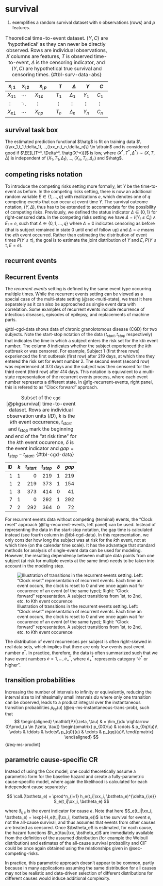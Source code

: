 # survival

(@tab-surv-data-abs) exemplifies a random survival dataset with $n$ observations (rows) and $p$ features.

| $\mathbf{x}_{;1}$ | $\mathbf{x}_{;2}$ | $\mathbf{x}_{;p}$ | $T$ | $\Delta$ | $Y$ | $C$ |
| -- | -- | --- | -- | --| -- | -- |
| $X_{11}$ | $\cdots$ | $X_{1p}$ | $T_1$ | $\Delta_1$ | $Y_1$ | $C_1$ |
| $\vdots$ | $\ddots$ | $\vdots$ | $\vdots$ | $\vdots$ | $\vdots$ | $\vdots$ |
| $X_{n1}$ | $\cdots$ | $X_{np}$ | $T_n$ | $\Delta_n$ | $Y_n$ | $C_n$ |

: Theoretical time-to-event dataset. $(Y,C)$ are 'hypothetical' as they can never be directly observed. Rows are individual observations, $X$ columns are features, $T$ is observed time-to-event, $\Delta$ is the censoring indicator, and $(Y,C)$ are hypothetical true survival and censoring times. {#tbl-surv-data-abs}



## survival task box

The estimated prediction functional $\hatg$ is fit on training data $\{(\xx_1,t_1,\delta_1),...,(\xx_n,t_n,\delta_n)\} \in \dtrain$ and is considered good if $\EE[L(T^*, \Delta^*, \hatg(X^*))]$ is low, where $(X^*, T^*, \Delta^*) \sim (X, T, \Delta)$ is independent of $(X_1,T_1,\Delta_1),...,(X_n,T_n,\Delta_n)$ and $\hatg$.

## competing risks notation

To introduce the competing risks setting more formally, let $Y$ be the time-to-event as before.
In the competing risks setting, there is now an additional random variable $E\in \{1,\ldots,q\}$ with realizations $e$, which denotes one of $q$ competing events that can occur at event time $Y$.
The survival outcome notation, $(Y, \Delta)$, thus has to be extended to accommodate for the possibility of competing risks.
Previously, we defined the status indicator $\Delta \in \{0,1\}$ for right-censored data.
In the competing risks setting we have $\Delta = I(Y_i \leq C_i) \wedge E_i = e$, such that
$\Delta \in \{0, 1, \ldots, q\}$ where $\Delta = 0$ indicates censoring as before (that is subject remained in state 0 until end of follow up) and $\Delta = e$ means the $e$th event occurred.
Rather than estimating the distribution of event times $P(Y\leq \tau)$, the goal is to estimate the joint distribution of $Y$ and $E$, $P(Y\leq \tau, E=e)$.

## recurrent events



## Recurrent Events {#sec-recurrent-events}

The *recurrent events* setting is defined by the same event type occurring multiple times.
While the recurrent events setting can be viewed as a special case of the multi-state setting (@sec-multi-state), we treat it here separately as it can also be approached as single event data with correlation.
Some examples of recurrent events include recurrence of infectious diseases, episodes of epilepsy, and replacements of machine parts.

@tbl-cgd-data shows data of chronic granolotomous disease (CGD) for two subjects.
Note the start-stop notation of the data ($t_{start}, t_{stop}$ respectively) that indicates the time in which a subject enters the risk set for the k*th* event number.
The column $\delta$ indicates whether the subject experienced the $k$th outbreak or was censored.
For example, Subject 1 (first three rows) experienced the first outbreak (first row) after 219 days, at which time they entered the risk set for event number 2.
The second event (second row) was experienced at 373 days and the subject was then censored for the third event (third row) after 414 days.
This notation is equivalent to a multi-state representation of the recurrent events process, where each event number represents a different state.
In @fig-recurrent-events, right panel, this is refered to as "Clock forward" approach.

| ID| $k$ | $t_{start}$| $t_{stop}$|$\delta$|$gap$|
|--:|---:|---:|------:|--:|-----:|
|  1|1|  0 | 219|   1| 219|
|  1|2|219 | 373|   1| 154|
|  1|3|373 | 414|   0|  41|
|  7|1|  0 | 292|   1| 292|
|  7|2|292 | 364|   0|  72|
: Subset of the `cgd`  [@pkgsurvival] time-to-event dataset.
Rows are individual observation units ($ID$), $k$ is the $k$th event occurrence, $t_{start}$ and $t_{stop}$ mark the beginning and end of the "at risk time" for the $k$th event occurence, $\delta$ is the event indicator and $gap = t_{stop} - t_{start}$. {#tbl-cgd-data}

For recurrent events data without competing (terminal) events, the "Clock reset" approach (@fig-recurrent-events, left panel) can be used.
Instead of representing the data in the start-stop notation, the gap time is calculated instead (see fourth column in @tbl-cgd-data).
In this representation, we only consider how long the subject was at risk for the $k$th event, not at which time (on the calendar time scale).
It has the advantage that standard methods for analysis of single-event data can be used for modeling.
However, the resulting dependency between multiple data points from one subject (at risk for multiple events at the same time) needs to be taken into account in the modeling step.

![Illustration of transitions in the recurrent events setting. Left: "Clock reset" representation of recurrent events. Each time an event occurs, the clock is reset to 0 and we once again wait for occurence of an event (of the same type); Right: "Clock forward" representation. A subject transitions from 1st, to 2nd, etc. to $K$th event occurence](Figures/survival/recurrent-events.png){#fig-recurrent-events fig-alt="Schematic illustration of recurrent events transitions."}

The distribution of event recurrences per subject is often right-skewed in real data sets, which implies that there are only few events past event number $e^*$.
In practice, therefore, the data is often summarized such that we have event numbers $e = 1,\ldots, e^*_+$, where $e^*_+$ represents category "$e^*$ or higher".

## transition probabilities

Increasing the number of intervals to infinity or equivalently, reducing the interval size to infinitesimally small intervals $du$ where only one transition can be observed, leads to a product integral over the instantaneous transition probabilities $p_{\ell e}(u)$ (@eq-ms-instantaneous-trans-prob), such that
<!--  -->
$$
\begin{aligned}
\mathbf{P}(\zeta, \tau) & = \lim_{\du \rightarrow 0}\prod_{u \in (\zeta, \tau]}
  \begin{pmatrix}
    p_{00}(u) & \cdots & p_{0q}(u)\\
    \vdots                  & \ddots & \vdots\\
    p_{q0}(u)  & \cdots & p_{qq}(u)\\
  \end{pmatrix}
\end{aligned}
$$ {#eq-ms-prodint}
<!--  -->



## parametric cause-specific CR


<!-- FIXME: the below is a bit weird here, because it applies to any parametric model, not only PH -->
Instead of using the Cox model, one could theoretically assume a parametric form for the baseline hazard and create a fully-parametric cause-specific model, where again the likelihood is calculated for each independent cause separately:

$$
\calL(\bstheta_e) = \prod^n_{i=1} h_e(t_i|\xx_i, \bstheta_e)^{\delta_{i;e}} S_e(t_i|\xx_i, \bstheta_e)
$$

where $\delta_{i;e}$ is the event indicator for cause $e$.
Note that here $S_e(t_i|\xx_i, \bstheta_e) = \exp(-H_e(t_i|\xx_i, \bstheta_e))$ is the survival for event $e$, not the all-cause survival, and thus assumes that events from other causes are treated as censored.
Once $\bstheta_e$ is estimated, for each cause, the hazard functions $h_e(\tau|\xx, \bstheta_e)$ are immediately available from the definition of the assumed distribution (for example the Weibull distribution) and estimates of the all-cause survival probability and CIF could be once again obtained using the relationships given in @sec-competing-risks.

In practice, this parametric approach doesn't appear to be common, partly because in many applications assuming the same distribution for all causes may not be realistic and data-driven selection of different distributions for different causes would induce additional complexity.
